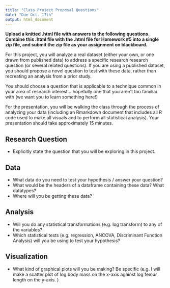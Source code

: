 ```yaml
---
title: "Class Project Proposal Questions"
date: "Due Oct. 17th"
output: html_document
---
```


**Upload a knitted .html file with answers to the following questions.  Combine this .html file with the .html file for Homework #5 into a single zip file, and submit the zip file as your assignment on blackboard.**

For this project, you will analyze a real dataset (either your own, or one drawn from published data) to address a specific research research question (or several related questions). If you are using a published dataset, you should propose a novel question to test with these data, rather than recreating an analysis from a prior study. 

You should choose a question that is applicable to a technique common in your area of research interest....hopefully one that you aren't too familiar with (we want you to learn something here!) 

For the presentation, you will be walking the class through the process of analyzing your data (including an Rmarkdown document that includes all R code used to make all visuals and to perform all statistical analysis). Your presentation should take approximately 15 minutes.

## Research Question

- Explicitly state the question that you will be exploring in this project.

## Data

- What data do you need to test your hypothesis / answer your question?
- What would be the headers of a dataframe containing these data? What datatypes?
- Where will you be getting these data?

## Analysis

- Will you do any statistical transformations (e.g. log transform) to any of the variables?
- Which statistical tests (e.g. regression, ANCOVA, Discriminant Function Analysis) will you be using to test your hypothesis? 

## Visualization

- What kind of graphical plots will you be making? Be specific (e.g. I will make a scatter plot of log body mass on the x-axis against log femur length on the y-axis. )